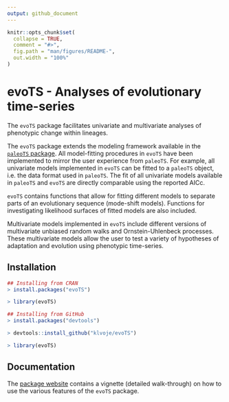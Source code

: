```yaml
---
output: github_document
---
```


<!-- README.md is generated from README.Rmd. Please edit that file -->

```r
knitr::opts_chunk$set(
  collapse = TRUE,
  comment = "#>",
  fig.path = "man/figures/README-",
  out.width = "100%"
)
```

# evoTS - Analyses of evolutionary time-series

<!-- badges: start -->

<!-- badges: end -->

The `evoTS` package facilitates univariate and multivariate analyses of phenotypic change within lineages.

The `evoTS` package extends the modeling framework available in the <a href="https://CRAN.R-project.org/package=paleoTS"> `paleoTS` package</a>. All model-fitting procedures in `evoTS` have been implemented to mirror the user experience from `paleoTS`. For example, all univariate models implemented in `evoTS` can be fitted to a `paleoTS` object, i.e. the data format used in `paleoTS`. The fit of all univariate models available in `paleoTS` and `evoTS` are directly comparable using the reported AICc.

`evoTS` contains functions that allow for fitting different models to separate parts of an evolutionary sequence (mode-shift models). Functions for investigating likelihood surfaces of fitted models are also included.

Multivariate models implemented in `evoTS` include different versions of multivariate unbiased random walks and Ornstein-Uhlenbeck processes. These multivariate models allow the user to test a variety of hypotheses of adaptation and evolution using phenotypic time-series.

## Installation

```r
## Installing from CRAN
> install.packages("evoTS")

> library(evoTS)
```

```r
## Installing from GitHub
> install.packages("devtools")

> devtools::install_github("klvoje/evoTS")

> library(evoTS)
```

## Documentation

The <a href="https://klvoje.github.io/evoTS/index.html">package website</a> contains a vignette (detailed walk-through) on how to use the various features of the `evoTS` package.
